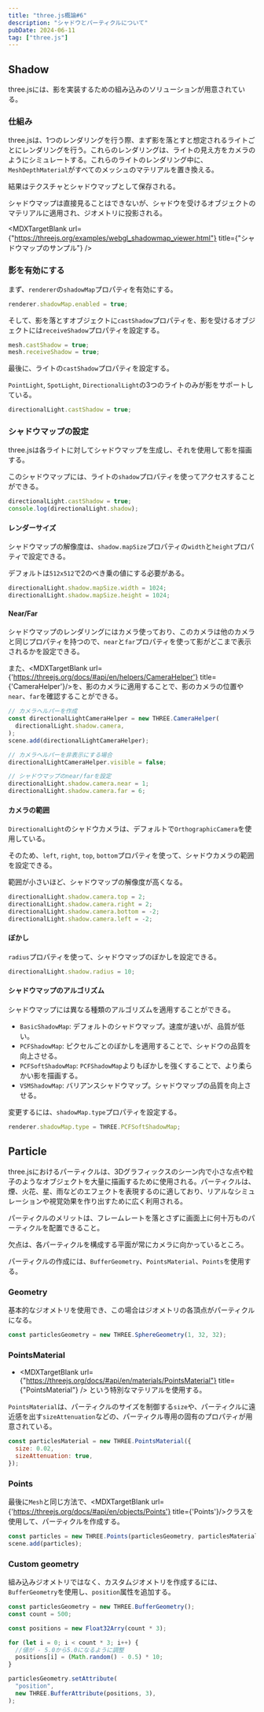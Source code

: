 ```yaml
---
title: "three.js概論#6"
description: "シャドウとパーティクルについて"
pubDate: 2024-06-11
tag: ["three.js"]
---
```



## Shadow

three.jsには、影を実装するための組み込みのソリューションが用意されている。

### 仕組み

three.jsは、1つのレンダリングを行う際、まず影を落とすと想定されるライトごとにレンダリングを行う。これらのレンダリングは、ライトの見え方をカメラのようにシミュレートする。これらのライトのレンダリング中に、`MeshDepthMaterial`がすべてのメッシュのマテリアルを置き換える。

結果はテクスチャとシャドウマップとして保存される。

シャドウマップは直接見ることはできないが、シャドウを受けるオブジェクトのマテリアルに適用され、ジオメトリに投影される。

<MDXTargetBlank
  url={"https://threejs.org/examples/webgl_shadowmap_viewer.html"}
  title={"シャドウマップのサンプル"}
/>

### 影を有効にする

まず、`renderer`の`shadowMap`プロパティを有効にする。

```js
renderer.shadowMap.enabled = true;
```

そして、影を落とすオブジェクトに`castShadow`プロパティを、影を受けるオブジェクトには`receiveShadow`プロパティを設定する。

```js
mesh.castShadow = true;
mesh.receiveShadow = true;
```

最後に、ライトの`castShadow`プロパティを設定する。

`PointLight`, `SpotLight`, `DirectionalLight`の3つのライトのみが影をサポートしている。

```js
directionalLight.castShadow = true;
```

### シャドウマップの設定

three.jsは各ライトに対してシャドウマップを生成し、それを使用して影を描画する。

このシャドウマップには、ライトの`shadow`プロパティを使ってアクセスすることができる。

```js
directionalLight.castShadow = true;
console.log(directionalLight.shadow);
```

#### レンダーサイズ

シャドウマップの解像度は、`shadow.mapSize`プロパティの`width`と`height`プロパティで設定できる。

デフォルトは`512x512`で2のべき乗の値にする必要がある。

```js
directionalLight.shadow.mapSize.width = 1024;
directionalLight.shadow.mapSize.height = 1024;
```

#### Near/Far

シャドウマップのレンダリングにはカメラ使っており、このカメラは他のカメラと同じプロパティを持つので、`near`と`far`プロパティを使って影がどこまで表示されるかを設定できる。

また、<MDXTargetBlank url={'https://threejs.org/docs/#api/en/helpers/CameraHelper'} title={'CameraHelper'}/>を、影のカメラに適用することで、影のカメラの位置や`near`、`far`を確認することができる。

```js
// カメラヘルパーを作成
const directionalLightCameraHelper = new THREE.CameraHelper(
  directionalLight.shadow.camera,
);
scene.add(directionalLightCameraHelper);

// カメラヘルパーを非表示にする場合
directionalLightCameraHelper.visible = false;

// シャドウマップのnear/farを設定
directionalLight.shadow.camera.near = 1;
directionalLight.shadow.camera.far = 6;
```

#### カメラの範囲

`DirectionalLight`のシャドウカメラは、デフォルトで`OrthographicCamera`を使用している。

そのため、`left`, `right`, `top`, `bottom`プロパティを使って、シャドウカメラの範囲を設定できる。

範囲が小さいほど、シャドウマップの解像度が高くなる。

```js
directionalLight.shadow.camera.top = 2;
directionalLight.shadow.camera.right = 2;
directionalLight.shadow.camera.bottom = -2;
directionalLight.shadow.camera.left = -2;
```

#### ぼかし

`radius`プロパティを使って、シャドウマップのぼかしを設定できる。

```js
directionalLight.shadow.radius = 10;
```

#### シャドウマップのアルゴリズム

シャドウマップには異なる種類のアルゴリズムを適用することができる。

- `BasicShadowMap`: デフォルトのシャドウマップ。速度が速いが、品質が低い。
- `PCFShadowMap`: ピクセルごとのぼかしを適用することで、シャドウの品質を向上させる。
- `PCFSoftShadowMap`: `PCFShadowMap`よりもぼかしを強くすることで、より柔らかい影を描画する。
- `VSMShadowMap`: バリアンスシャドウマップ。シャドウマップの品質を向上させる。

変更するには、`shadowMap.type`プロパティを設定する。

```js
renderer.shadowMap.type = THREE.PCFSoftShadowMap;
```

<Example />

## Particle

three.jsにおけるパーティクルは、3Dグラフィックスのシーン内で小さな点や粒子のようなオブジェクトを大量に描画するために使用される。パーティクルは、煙、火花、星、雨などのエフェクトを表現するのに適しており、リアルなシミュレーションや視覚効果を作り出すために広く利用される。

パーティクルのメリットは、フレームレートを落とさずに画面上に何十万ものパーティクルを配置できること。

欠点は、各パーティクルを構成する平面が常にカメラに向かっているところ。

パーティクルの作成には、`BufferGeometry`、`PointsMaterial`、`Points`を使用する。

### Geometry

基本的なジオメトリを使用でき、この場合はジオメトリの各頂点がパーティクルになる。

```js
const particlesGeometry = new THREE.SphereGeometry(1, 32, 32);
```

### PointsMaterial

- <MDXTargetBlank
    url={"https://threejs.org/docs/#api/en/materials/PointsMaterial"}
    title={"PointsMaterial"}
  />
  という特別なマテリアルを使用する。

`PointsMaterial`は、パーティクルのサイズを制御する`size`や、パーティクルに遠近感を出す`sizeAttenuation`などの、パーティクル専用の固有のプロパティが用意されている。

```js
const particlesMaterial = new THREE.PointsMaterial({
  size: 0.02,
  sizeAttenuation: true,
});
```

### Points

最後に`Mesh`と同じ方法で、<MDXTargetBlank url={'https://threejs.org/docs/#api/en/objects/Points'} title={'Points'}/>クラスを使用して、パーティクルを作成する。

```js
const particles = new THREE.Points(particlesGeometry, particlesMaterial);
scene.add(particles);
```

<Example2 />

### Custom geometry

組み込みジオメトリではなく、カスタムジオメトリを作成するには、`BufferGeometry`を使用し、`position`属性を追加する。

```js
const particlesGeometry = new THREE.BufferGeometry();
const count = 500;

const positions = new Float32Arry(count * 3);

for (let i = 0; i < count * 3; i++) {
  //値が - 5.0から5.0になるように調整
  positions[i] = (Math.random() - 0.5) * 10;
}

particlesGeometry.setAttribute(
  "position",
  new THREE.BufferAttribute(positions, 3),
);
```

<Example3 />
